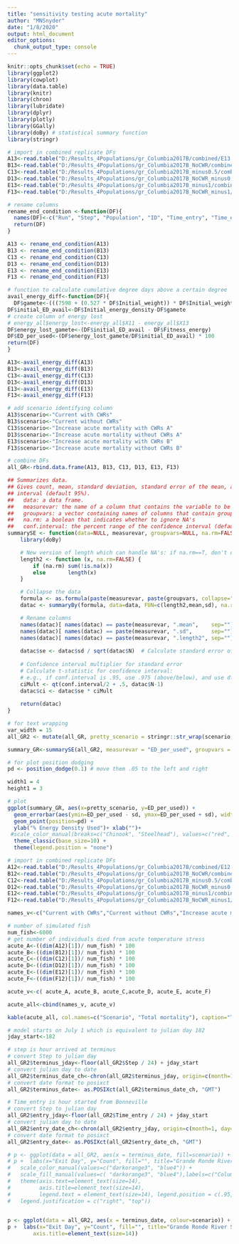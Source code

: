 ```yaml
---
title: "sensitivity testing acute mortality"
author: "MNSnyder"
date: "1/8/2020"
output: html_document
editor_options: 
  chunk_output_type: console
---
```


```r
knitr::opts_chunk$set(echo = TRUE)
library(ggplot2)
library(cowplot)
library(data.table)
library(knitr)
library(chron)
library(lubridate)
library(dplyr)
library(plotly)
library(GGally)
library(doBy) # statistical summary function
library(stringr)
```


```r
# import in combined replicate DFs
A13<-read.table("D:/Results_4Populations/gr_Columbia2017B/combined/E13.csv", header=TRUE, sep=",")
B13<-read.table("D:/Results_4Populations/gr_Columbia2017B_NoCWR/combined/F13.csv", header=TRUE, sep=",")
C13<-read.table("D:/Results_4Populations/gr_Columbia2017B_minus0.5/combined/E13.csv", header=TRUE, sep=",")
D13<-read.table("D:/Results_4Populations/gr_Columbia2017B_NoCWR_minus0.5/combined/G13.csv", header=TRUE, sep=",")
E13<-read.table("D:/Results_4Populations/gr_Columbia2017B_minus1/combined/F13.csv", header=TRUE, sep=",")
F13<-read.table("D:/Results_4Populations/gr_Columbia2017B_NoCWR_minus1/combined/H13.csv", header=TRUE, sep=",")

# rename columns
rename_end_condition <-function(DF){
  names(DF)<-c("Run", "Step", "Population", "ID", "Time_entry", "Time_exit", "Time_in_system", "Time_remaining", "Total_hours_cold_water", "Initial_weight", "Initial_energy_density", "Fitness_weight", "Fitness_energy_density", "Fitness_energy")
  return(DF)
}

A13 <- rename_end_condition(A13)
B13 <- rename_end_condition(B13)
C13 <- rename_end_condition(C13)
D13 <- rename_end_condition(D13)
E13 <- rename_end_condition(E13)
F13 <- rename_end_condition(F13)

```


```r
# function to calculate cumulative degree days above a certain degree
avail_energy_diff<-function(DF){
  DF$gamete<-(((7598 + (0.527 * DF$Initial_weight)) * DF$Initial_weight) * 0.068) / DF$Initial_weight
DF$initial_ED_avail<-DF$Initial_energy_density-DF$gamete
# create column of energy lost
# energy_all$energy_lost<-energy_all$X11 - energy_all$X13
DF$energy_lost_gamete<-(DF$initial_ED_avail - DF$Fitness_energy) 
DF$ED_per_used<-(DF$energy_lost_gamete/DF$initial_ED_avail) * 100
return(DF)
}

A13<-avail_energy_diff(A13)
B13<-avail_energy_diff(B13)
C13<-avail_energy_diff(C13)
D13<-avail_energy_diff(D13)
E13<-avail_energy_diff(E13)
F13<-avail_energy_diff(F13)

# add scenario identifying column
A13$scenario<-"Current with CWRs"
B13$scenario<-"Current without CWRs"
C13$scenario<-"Increase acute mortality with CWRs A"
D13$scenario<-"Increase acute mortality without CWRs A"
E13$scenario<-"Increase acute mortality with CWRs B"
F13$scenario<-"Increase acute mortality without CWRs B"

# combine DFs 
all_GR<-rbind.data.frame(A13, B13, C13, D13, E13, F13)
```


```r
## Summarizes data.
## Gives count, mean, standard deviation, standard error of the mean, and confidence 
## interval (default 95%).
##   data: a data frame.
##   measurevar: the name of a column that contains the variable to be summariezed
##   groupvars: a vector containing names of columns that contain grouping variables
##   na.rm: a boolean that indicates whether to ignore NA's
##   conf.interval: the percent range of the confidence interval (default is 95%)
summarySE <- function(data=NULL, measurevar, groupvars=NULL, na.rm=FALSE, conf.interval=.95) {
    library(doBy)

    # New version of length which can handle NA's: if na.rm==T, don't count them
    length2 <- function (x, na.rm=FALSE) {
        if (na.rm) sum(!is.na(x))
        else       length(x)
    }

    # Collapse the data
    formula <- as.formula(paste(measurevar, paste(groupvars, collapse=" + "), sep=" ~ "))
    datac <- summaryBy(formula, data=data, FUN=c(length2,mean,sd), na.rm=na.rm)

    # Rename columns
    names(datac)[ names(datac) == paste(measurevar, ".mean",    sep="") ] <- measurevar
    names(datac)[ names(datac) == paste(measurevar, ".sd",      sep="") ] <- "sd"
    names(datac)[ names(datac) == paste(measurevar, ".length2", sep="") ] <- "N"
    
    datac$se <- datac$sd / sqrt(datac$N)  # Calculate standard error of the mean
    
    # Confidence interval multiplier for standard error
    # Calculate t-statistic for confidence interval: 
    # e.g., if conf.interval is .95, use .975 (above/below), and use df=N-1
    ciMult <- qt(conf.interval/2 + .5, datac$N-1)
    datac$ci <- datac$se * ciMult
    
    return(datac)
}
```


```r
# for text wrapping
var_width = 15
all_GR2 <- mutate(all_GR, pretty_scenario = stringr::str_wrap(scenario, width = var_width))

summary_GR<-summarySE(all_GR2, measurevar = "ED_per_used", groupvars = c( "pretty_scenario"))

```


```r
# for plot position dodging
pd <- position_dodge(0.1) # move them .05 to the left and right

width1 = 4
height1 = 3

# plot
ggplot(summary_GR, aes(x=pretty_scenario, y=ED_per_used)) +
  geom_errorbar(aes(ymin=ED_per_used - sd, ymax=ED_per_used + sd), width = 0.1, position=pd) +
  geom_point(position=pd) + 
  ylab("% Energy Density Used")+ xlab("")+
 #scale_color_manual(breaks=c("Chinook", "Steelhead"), values=c("red", "blue"))+
  theme_classic(base_size=10) + 
  theme(legend.position = "none")
```


```r
# import in combined replicate DFs
A12<-read.table("D:/Results_4Populations/gr_Columbia2017B/combined/E12.csv", header=TRUE, sep=",")
B12<-read.table("D:/Results_4Populations/gr_Columbia2017B_NoCWR/combined/F12.csv", header=TRUE, sep=",")
C12<-read.table("D:/Results_4Populations/gr_Columbia2017B_minus0.5/combined/E12.csv", header=TRUE, sep=",")
D12<-read.table("D:/Results_4Populations/gr_Columbia2017B_NoCWR_minus0.5/combined/G12.csv", header=TRUE, sep=",")
E12<-read.table("D:/Results_4Populations/gr_Columbia2017B_minus1/combined/F12.csv", header=TRUE, sep=",")
F12<-read.table("D:/Results_4Populations/gr_Columbia2017B_NoCWR_minus1/combined/H12.csv", header=TRUE, sep=",")

names_v<-c("Current with CWRs","Current without CWRs","Increase acute mortality with CWRs A","Increase acute mortality without CWRs A","Increase acute mortality with CWRs B","Increase acute mortality without CWRs B")

```


```r
# number of simulated fish
num_fish<-6000
# get number of individuals died from acute temperature stress
acute_A<-((dim(A12)[1])/ num_fish) * 100
acute_B<-((dim(B12)[1])/ num_fish) * 100
acute_C<-((dim(C12)[1])/ num_fish) * 100
acute_D<-((dim(D12)[1])/ num_fish) * 100
acute_E<-((dim(E12)[1])/ num_fish) * 100
acute_F<-((dim(F12)[1])/ num_fish) * 100

acute_v<-c( acute_A, acute_B, acute_C,acute_D, acute_E, acute_F)

acute_all<-cbind(names_v, acute_v)

kable(acute_all, col.names=c("Scenario", "Total mortality"), caption="Table 1. Model output for percent of individuals dying from acute temperature stress summarized for Grande Ronde River Summer Steelhead.")
```


```r

# model starts on July 1 which is equivalent to julian day 182
jday_start<-182

# step is hour arrived at terminus
# convert Step to julian day
all_GR2$terminus_jday<-floor(all_GR2$Step / 24) + jday_start
# convert julian day to date
all_GR2$terminus_date_ch<-chron(all_GR2$terminus_jday, origin=c(month=1, day=1, year=2019))
# convert date format to posixct
all_GR2$terminus_date<- as.POSIXct(all_GR2$terminus_date_ch, "GMT") 

# Time_entry is hour started from Bonneville
# convert Step to julian day
all_GR2$entry_jday<-floor(all_GR2$Time_entry / 24) + jday_start
# convert julian day to date
all_GR2$entry_date_ch<-chron(all_GR2$entry_jday, origin=c(month=1, day=1, year=2019))
# convert date format to posixct
all_GR2$entry_date<- as.POSIXct(all_GR2$entry_date_ch, "GMT") 

```

```r
# p <- ggplot(data = all_GR2, aes(x = terminus_date, fill=scenario)) + geom_density( alpha=0.5) + theme_classic()
# p +  labs(x="Exit Day", y="Count", fill="", title="Grande Ronde River Summer Steelhead") + 
#   scale_color_manual(values=c("darkorange3", "blue4")) + 
#   scale_fill_manual(values=c( "darkorange3", "blue4"),labels=c("Columbia 2017", "Columbia 2017 / No CWR")) +
#   theme(axis.text=element_text(size=14),
#         axis.title=element_text(size=14),
#         legend.text = element_text(size=14), legend.position = c(.95, .95),
#   legend.justification = c("right", "top"))

  
p <- ggplot(data = all_GR2, aes(x = terminus_date, colour=scenario)) + geom_density( alpha=0.5) + theme_classic()
p +  labs(x="Exit Day", y="Count", fill="", title="Grande Ronde River Summer Steelhead") +  theme(axis.text=element_text(size=14),
        axis.title=element_text(size=14))

```














